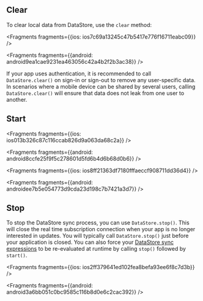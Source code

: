 ## Clear

To clear local data from DataStore, use the `clear` method:




<Fragments fragments={{ios: ios7c69a13245c47b5417e776f16711eabc09}} />



<Fragments fragments={{android: android9ea1cae9231ea463056c42a4b2f2b3ac38}} />

<Callout>

If your app uses authentication, it is recommended to call `DataStore.clear()` on sign-in or sign-out to remove any user-specific data. In scenarios where a mobile device can be shared by several users, calling `DataStore.clear()` will ensure that data does not leak from one user to another.

</Callout>

## Start




<Fragments fragments={{ios: ios013b326c87c116ccab826d9a063da68c2a}} />



<Fragments fragments={{android: android8ccfe25f9f5c278601d5fd6b4d6b68d0b6}} />




<Fragments fragments={{ios: ios8ff21363df7180fffaeccf908711dd36d4}} />



<Fragments fragments={{android: androidee7b5e054773d9cda23d198c7b7421a3d7}} />

## Stop

To stop the DataStore sync process, you can use `DataStore.stop()`.  This will close the real time subscription connection when your app is no longer interested in updates. You will typically call `DataStore.stop()` just before your application is closed.  You can also force your [DataStore sync expressions](/lib/datastore/sync) to be re-evaluated at runtime by calling `stop()` followed by `start()`.




<Fragments fragments={{ios: ios2ff379641ed102fea8befa93ee6f8c7d3b}} />



<Fragments fragments={{android: android3a6bb051c0bc9585c116b8d0e6c2cac392}} />
